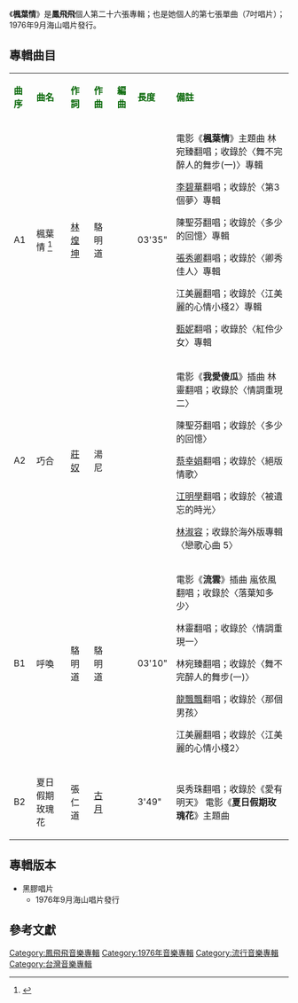 {{Infobox album <!-- See Wikipedia:WikiProject_Albums -->
| name       = 楓葉情 (單曲)
| type       = 專輯
| artist     = [[鳳飛飛|鳳飛飛]]
| cover      = 
| released   = 1976年9月
| genre      = [[國語流行音樂|國語流行音樂]]
| length     = 
| label      = 海山唱片
<!-- 未知參數 | number     = LS-768 -->
| producer   = 
| prev_title = [[秋纏|秋纏]]
| prev_year  = 1976 <!-- 9月 -->
| next_title = [[明天廿歲|明天廿歲]]
| next_year  = 1976 <!-- 9月 -->
}}
《'''楓葉情'''》是'''鳳飛飛'''個人第二十六張專輯；也是她個人的第七張單曲（7吋唱片）；1976年9月海山唱片發行。

==專輯曲目==
{| class="wikitable"
|-
| <font color=darkgreen>'''曲序'''</font> || <font color=darkgreen>'''曲名'''</font> || <font color=darkgreen>'''作詞'''</font> || <font color=darkgreen>'''作曲'''</font> || <font color=darkgreen>'''編曲'''</font>|| <font color=darkgreen>'''長度'''</font>  || <font color=darkgreen>'''備註'''</font>
|-
| A1 || 楓葉情 <ref>{{Cite web |url=http://www.appledaily.com.tw/appledaily/article/headline/20120216/34028560/ |title=搶唱《楓葉情》 填詞人：電影炒作 |access-date=2016-03-13 |archive-date=2017-05-10 |archive-url=https://web.archive.org/web/20170510112956/http://www.appledaily.com.tw/appledaily/article/headline/20120216/34028560/ |dead-url=no }}</ref> || [[林煌坤|林煌坤]] || 駱明道 || ||03'35" ||電影《'''楓葉情'''》主題曲
林宛臻翻唱；收錄於〈舞不完醉人的舞步(一)〉專輯

[[李碧華_(歌手)|李碧華]]翻唱；收錄於〈第3個夢〉專輯

陳聖芬翻唱；收錄於〈多少的回憶〉專輯

[[張秀卿|張秀卿]]翻唱；收錄於〈卿秀佳人〉專輯

江美麗翻唱；收錄於〈江美麗的心情小棧2〉專輯

[[甄妮|甄妮]]翻唱；收錄於〈紅伶少女〉專輯
|-
| A2||巧合||[[莊奴|莊奴]]||湯尼|| ||  ||電影《'''我愛傻瓜'''》插曲
林靈翻唱；收錄於〈情調重現二〉

陳聖芬翻唱；收錄於〈多少的回憶〉

[[蔡幸娟|蔡幸娟]]翻唱；收錄於〈絕版情歌〉

[[江明學|江明學]]翻唱；收錄於〈被遺忘的時光〉

[[林淑容|林淑容]]；收錄於海外版專輯〈戀歌心曲 5〉
|-
| B1 ||呼喚||駱明道||駱明道|| ||03'10"  ||電影《'''流雲'''》插曲
嵐依風翻唱；收錄於〈落葉知多少〉

林靈翻唱；收錄於〈情調重現一〉

林宛臻翻唱；收錄於〈舞不完醉人的舞步(一)〉

[[龍飄飄|龍飄飄]]翻唱；收錄於〈那個男孩〉

江美麗翻唱；收錄於〈江美麗的心情小棧2〉
|-
| B2 ||夏日假期玫瑰花||張仁道||[[古月|古月]]|| ||3'49"  ||吳秀珠翻唱；收錄於《愛有明天》
電影《'''夏日假期玫瑰花'''》主題曲
|}

== 專輯版本 ==
*黑膠唱片
**1976年9月海山唱片發行


==參考文獻==
{{reflist}}
[[Category:鳳飛飛音樂專輯|Category:鳳飛飛音樂專輯]]
[[Category:1976年音樂專輯|Category:1976年音樂專輯]]
[[Category:流行音樂專輯|Category:流行音樂專輯]]
[[Category:台灣音樂專輯|Category:台灣音樂專輯]]